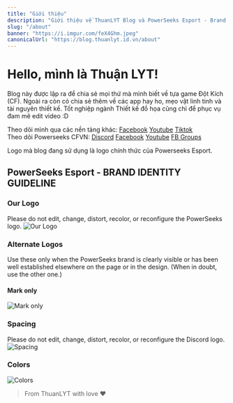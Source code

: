 ```yaml
---
title: "Giới thiệu"
description: "Giới thiệu về ThuanLYT Blog và PowerSeeks Esport - Brand Identity Guideline"
slug: "/about"
banner: "https://i.imgur.com/feX4Ghm.jpeg"
canonicalUrl: "https://blog.thuanlyt.id.vn/about"
---
```


# Hello, mình là Thuận LYT!

Blog này được lập ra để chia sẻ mọi thứ mà mình biết về tựa game Đột Kích (CF). Ngoài ra còn có chia sẻ thêm về các app hay ho, mẹo vặt linh tinh và tài nguyên thiết kế. Tốt nghiệp ngành Thiết kế đồ họa cũng chỉ để phục vụ đam mê edit video :D

Theo dõi mình qua các nền tảng khác: [Facebook](https://fb.com/thuanlyt) [Youtube](https://youtube.com/@thuanlyt) [Tiktok](https://tiktok.com/@thuanlyt) </br>
Theo dõi Powerseeks CFVN: [Discord](https://dsc.gg/cfvn) [Facebook](https://fb.com/powerseeks) [Youtube](https://youtube.com/@powerseeks) [FB Groups](https://facebook.com/groups/powerseeks)

Logo mà blog đang sử dụng là logo chính thức của Powerseeks Esport.

## PowerSeeks Esport - BRAND IDENTITY GUIDELINE
### Our Logo
Please do not edit, change, distort, recolor, or reconfigure the PowerSeeks logo.
![Our Logo](https://i.imgur.com/kYm6xVq.png)

### Alternate Logos
Use these only when the PowerSeeks brand is clearly visible or has been well established elsewhere on the page or in the design. (When in doubt, use the other one.)
#### Mark only
![Mark only](https://i.imgur.com/NYm8IAb.png)

### Spacing
Please do not edit, change, distort, recolor, or reconfigure the Discord logo.
![Spacing](https://i.imgur.com/BELvdCC.png)

### Colors
![Colors](https://i.imgur.com/xROCSRH.png)

> From ThuanLYT with love ♥

